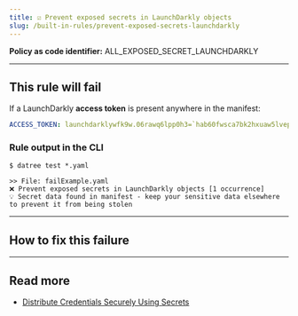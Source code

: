 ```yaml
---
title: ☑️ Prevent exposed secrets in LaunchDarkly objects
slug: /built-in-rules/prevent-exposed-secrets-launchdarkly
---
```



<CommonOverview />

**Policy as code identifier:** ALL_EXPOSED_SECRET_LAUNCHDARKLY

---

## This rule will fail

If a LaunchDarkly **access token** is present anywhere in the manifest:

```yaml
ACCESS_TOKEN: launchdarklywfk9w.06rawq6lpp0h3=`hab60fwsca7bk2hxuaw5lvepy0ux0u19jbjgt-cv
```

### Rule output in the CLI

```terminal
$ datree test *.yaml

>> File: failExample.yaml
❌ Prevent exposed secrets in LaunchDarkly objects [1 occurrence]
💡 Secret data found in manifest - keep your sensitive data elsewhere to prevent it from being stolen 
```

---

## How to fix this failure

<CommonHowToFix />

---

## Read more

- [Distribute Credentials Securely Using Secrets](https://kubernetes.io/docs/tasks/inject-data-application/distribute-credentials-secure/)
